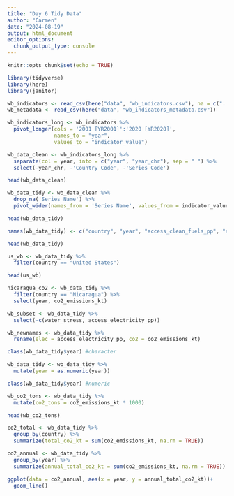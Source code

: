 ```yaml
---
title: "Day 6 Tidy Data"
author: "Carmen"
date: "2024-08-19"
output: html_document
editor_options: 
  chunk_output_type: console
---
```


```r
knitr::opts_chunk$set(echo = TRUE)

library(tidyverse)
library(here)
library(janitor)
```

```r
wb_indicators <- read_csv(here("data", "wb_indicators.csv"), na = c("..", ""))
wb_metadata <- read_csv(here("data", "wb_indicators_metadata.csv"))
```

```r
wb_indicators_long <- wb_indicators %>%
  pivot_longer(cols = '2001 [YR2001]':'2020 [YR2020]',
               names_to = "year",
               values_to = "indicator_value")
```

```r
wb_data_clean <- wb_indicators_long %>%
  separate(col = year, into = c("year", "year_chr"), sep = " ") %>%
  select(-year_chr, -'Country Code', -'Series Code')

head(wb_data_clean)
```

```r
wb_data_tidy <- wb_data_clean %>%
  drop_na('Series Name') %>%
  pivot_wider(names_from = 'Series Name', values_from = indicator_value)

head(wb_data_tidy)
```

```r
names(wb_data_tidy) <- c("country", "year", "access_clean_fuels_pp", "access_electricity_pp", "co2_emissions_kt", "fossil_fuel_cons_pt", "water_stress")

head(wb_data_tidy)
```

```r
us_wb <- wb_data_tidy %>%
  filter(country == "United States")

head(us_wb)
```

```r
nicaragua_co2 <- wb_data_tidy %>%
  filter(country == "Nicaragua") %>%
  select(year, co2_emissions_kt)
```

```r
wb_subset <- wb_data_tidy %>%
  select(-c(water_stress, access_electricity_pp))
```

```r
wb_newnames <- wb_data_tidy %>%
  rename(elec = access_electricity_pp, co2 = co2_emissions_kt)
```

```r
class(wb_data_tidy$year) #character

wb_data_tidy <- wb_data_tidy %>%
  mutate(year = as.numeric(year))

class(wb_data_tidy$year) #numeric

wb_co2_tons <- wb_data_tidy %>%
  mutate(co2_tons = co2_emissions_kt * 1000)

head(wb_co2_tons)
```

```r
co2_total <- wb_data_tidy %>%
  group_by(country) %>%
  summarize(total_co2_kt = sum(co2_emissions_kt, na.rm = TRUE))

co2_annual <- wb_data_tidy %>%
  group_by(year) %>%
  summarize(annual_total_co2_kt = sum(co2_emissions_kt, na.rm = TRUE))

ggplot(data = co2_annual, aes(x = year, y = annual_total_co2_kt))+
  geom_line()
```

